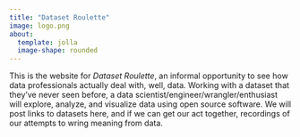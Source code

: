 ```yaml
---
title: "Dataset Roulette"
image: logo.png
about: 
  template: jolla
  image-shape: rounded
---
```


This is the website for *Dataset Roulette*, an informal opportunity to see how 
data professionals actually deal with, well, data. Working with a dataset that
they've never seen before, a data scientist/engineer/wrangler/enthusiast will
explore, analyze, and visualize data using open source software. We will post 
links to datasets here, and if we can get our act together, recordings of our
attempts to wring meaning from data.
